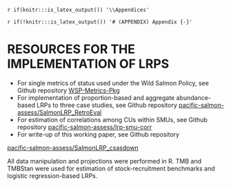<!-- The following code should appear at the beginning of the first appendix.
After that, all subsequent sections will be turned into appendices. -->

`r if(knitr:::is_latex_output()) '\\Appendices'`

`r if(!knitr:::is_latex_output()) '# (APPENDIX) Appendix {-}'`


# RESOURCES FOR THE IMPLEMENTATION OF LRPS {#app:first-appendix}


- For single metrics of status used under the Wild Salmon Policy, see Github repository [WSP-Metrics-Pkg](https://github.com/Pacific-salmon-assess/WSP-Metrics-Pkg)
<!--CH remove for now, as they are private:
- For watershed-area model, link to Carrie's repository (currently private due to data concerns)
-	For multi-dimensional CU-status, link to Rapid Multidimensional Scanner Tool 
-->
- For implementation of proportion-based and aggregate abundance-based LRPs to three case studies, see Github repository [pacific-salmon-assess/SalmonLRP_RetroEval](https://github.com/Pacific-salmon-assess/SalmonLRP_RetroEval)
- For estimation of correlations among CUs within SMUs, see Github repository [pacific-salmon-assess/lrp-smu-corr](https://github.com/Pacific-salmon-assess/lrp-smu-corr)
- For write-up of this working paper, see Github repository

[pacific-salmon-assess/SalmonLRP_csasdown](https://github.com/Pacific-salmon-assess/SalmonLRP_csasdown)

All data manipulation and projections were performed in R.  TMB and TMBStan were used for estimation of stock-recruitment benchmarks and logistic regression-based LRPs.

